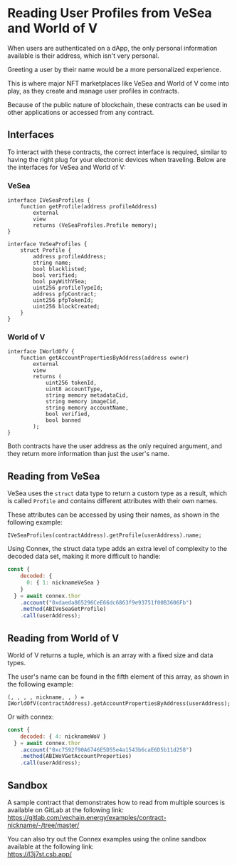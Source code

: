 # Reading User Profiles from VeSea and World of V

When users are authenticated on a dApp, the only personal information available is their address, which isn't very personal.

Greeting a user by their name would be a more personalized experience.

This is where major NFT marketplaces like VeSea and World of V come into play, as they create and manage user profiles in contracts.

Because of the public nature of blockchain, these contracts can be used in other applications or accessed from any contract.

## Interfaces
To interact with these contracts, the correct interface is required, similar to having the right plug for your electronic devices when traveling. Below are the interfaces for VeSea and World of V:

### VeSea

```solidity
interface IVeSeaProfiles {
    function getProfile(address profileAddress)
        external
        view
        returns (VeSeaProfiles.Profile memory);
}

interface VeSeaProfiles {
    struct Profile {
        address profileAddress;
        string name;
        bool blacklisted;
        bool verified;
        bool payWithVSea;
        uint256 profileTypeId;
        address pfpContract;
        uint256 pfpTokenId;
        uint256 blockCreated;
    }
}
```

### World of V
```solidity
interface IWorldOfV {
    function getAccountPropertiesByAddress(address owner)
        external
        view
        returns (
            uint256 tokenId,
            uint8 accountType,
            string memory metadataCid,
            string memory imageCid,
            string memory accountName,
            bool verified,
            bool banned
        );
}
```

Both contracts have the user address as the only required argument, and they return more information than just the user's name.

## Reading from VeSea

VeSea uses the `struct` data type to return a custom type as a result, which is called `Profile` and contains different attributes with their own names.

These attributes can be accessed by using their names, as shown in the following example:

```solidity
IVeSeaProfiles(contractAddress).getProfile(userAddress).name;
```

Using Connex, the struct data type adds an extra level of complexity to the decoded data set, making it more difficult to handle:

```js
const {
    decoded: {
      0: { 1: nicknameVeSea }
    }
  } = await connex.thor
    .account("0xdaeda865296CeE66dc6863f9e93751f00B3606Fb")
    .method(ABIVeSeaGetProfile)
    .call(userAddress);
```


## Reading from World of V

World of V returns a tuple, which is an array with a fixed size and data types.

The user's name can be found in the fifth element of this array, as shown in the following example:

```solidity
(, , , , nickname, , ) = IWorldOfV(contractAddress).getAccountPropertiesByAddress(userAddress);
```

Or with connex:

```js
const {
    decoded: { 4: nicknameWoV }
  } = await connex.thor
    .account("0xc7592f90A6746E5D55e4a1543b6caE6D5b11d258")
    .method(ABIWoVGetAccountProperties)
    .call(userAddress);
```

## Sandbox
A sample contract that demonstrates how to read from multiple sources is available on GitLab at the following link:  
https://gitlab.com/vechain.energy/examples/contract-nickname/-/tree/master/

You can also try out the Connex examples using the online sandbox available at the following link:  
https://l3j7st.csb.app/